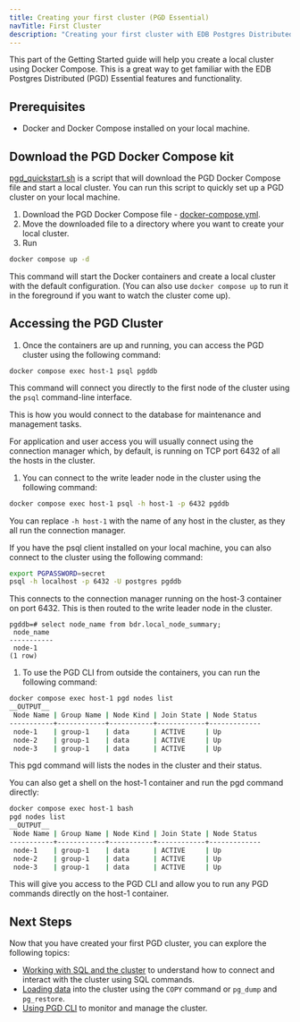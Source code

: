 ```yaml
---
title: Creating your first cluster (PGD Essential)
navTitle: First Cluster
description: "Creating your first cluster with EDB Postgres Distributed Essential."
---
```


This part of the Getting Started guide will help you create a local cluster using Docker Compose. This is a great way to get familiar with the EDB Postgres Distributed (PGD) Essential features and functionality.

## Prerequisites

- Docker and Docker Compose installed on your local machine.


## Download the PGD Docker Compose kit

[pgd_quickstart.sh](/pgd/latest/get-started/assets/pgd_quickstart.sh) is a script that will download the PGD Docker Compose file and start a local cluster. You can run this script to quickly set up a PGD cluster on your local machine.

1. Download the PGD Docker Compose file - [docker-compose.yml](/pgd/latest/get-started/assets/docker-compose.yml).
1. Move the downloaded file to a directory where you want to create your local cluster.
1. Run

```bash
docker compose up -d
```

This command will start the Docker containers and create a local cluster with the default configuration. (You can also use `docker compose up` to run it in the foreground if you want to watch the cluster come up).

## Accessing the PGD Cluster

1. Once the containers are up and running, you can access the PGD cluster using the following command:

```
docker compose exec host-1 psql pgddb
```

This command will connect you directly to the first node of the cluster using the `psql` command-line interface.

This is how you would connect to the database for maintenance and management tasks.

For application and user access you will usually connect using the connection manager which, by default, is running on TCP port 6432 of all the hosts in the cluster.

1. You can connect to the write leader node in the cluster using the following command:

```bash
docker compose exec host-1 psql -h host-1 -p 6432 pgddb
```

You can replace `-h host-1` with the name of any host in the cluster, as they all run the connection manager.

If you have the psql client installed on your local machine, you can also connect to the cluster using the following command:

```bash
export PGPASSWORD=secret
psql -h localhost -p 6432 -U postgres pgddb
```

This connects to the connection manager running on the host-3 container on port 6432. This is then routed to the write leader node in the cluster.

```
pgddb=# select node_name from bdr.local_node_summary;
 node_name
-----------
 node-1
(1 row)
```


1. To use the PGD CLI from outside the containers, you can run the following command:

```bash
docker compose exec host-1 pgd nodes list 
__OUTPUT__
 Node Name | Group Name | Node Kind | Join State | Node Status
-----------+------------+-----------+------------+-------------
 node-1    | group-1    | data      | ACTIVE     | Up
 node-2    | group-1    | data      | ACTIVE     | Up
 node-3    | group-1    | data      | ACTIVE     | Up
```

This pgd command will lists the nodes in the cluster and their status.

You can also get a shell on the host-1 container and run the pgd command directly:

```bash
docker compose exec host-1 bash
pgd nodes list
__OUTPUT__
 Node Name | Group Name | Node Kind | Join State | Node Status
-----------+------------+-----------+------------+-------------
 node-1    | group-1    | data      | ACTIVE     | Up
 node-2    | group-1    | data      | ACTIVE     | Up
 node-3    | group-1    | data      | ACTIVE     | Up
```

This will give you access to the PGD CLI and allow you to run any PGD commands directly on the host-1 container.

## Next Steps

Now that you have created your first PGD cluster, you can explore the following topics:

- [Working with SQL and the cluster](first-steps/working-with-sql) to understand how to connect and interact with the cluster using SQL commands.
- [Loading data](first-steps/loading-data) into the cluster using the `COPY` command or `pg_dump` and `pg_restore`.
- [Using PGD CLI](first-steps/using-cli) to monitor and manage the cluster.

